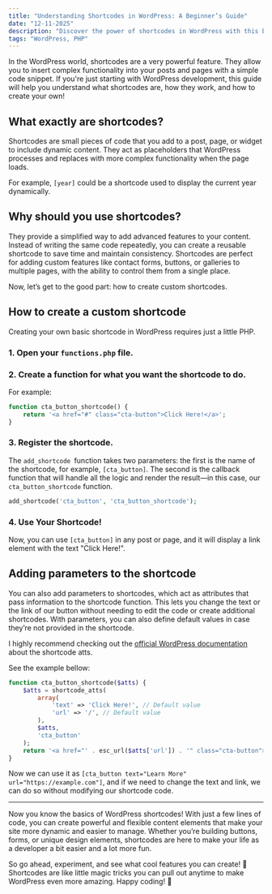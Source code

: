 ```yaml
---
title: "Understanding Shortcodes in WordPress: A Beginner’s Guide"
date: "12-11-2025"
description: "Discover the power of shortcodes in WordPress with this beginner's guide. Learn what they are, how they work, and how to create your own to add advanced functionality to your site with just a few lines of code. Make your content more dynamic and flexible!"
tags: "WordPress, PHP"
---
```


In the WordPress world, shortcodes are a very powerful feature. They allow you to insert complex functionality into your posts and pages with a simple code snippet. If you're just starting with WordPress development, this guide will help you understand what shortcodes are, how they work, and how to create your own!

## What exactly are shortcodes?

Shortcodes are small pieces of code that you add to a post, page, or widget to include dynamic content. They act as placeholders that WordPress processes and replaces with more complex functionality when the page loads.

For example, `[year]` could be a shortcode used to display the current year dynamically.

## Why should you use shortcodes?

They provide a simplified way to add advanced features to your content. Instead of writing the same code repeatedly, you can create a reusable shortcode to save time and maintain consistency. Shortcodes are perfect for adding custom features like contact forms, buttons, or galleries to multiple pages, with the ability to control them from a single place.

Now, let’s get to the good part: how to create custom shortcodes.

## How to create a custom shortcode

Creating your own basic shortcode in WordPress requires just a little PHP.

### 1. Open your `functions.php` file.

### 2. Create a function for what you want the shortcode to do.

For example:

```php
function cta_button_shortcode() {
    return '<a href="#" class="cta-button">Click Here!</a>';
}
```

### 3. Register the shortcode.

The `add_shortcode `function takes two parameters: the first is the name of the shortcode, for example, `[cta_button]`. The second is the callback function that will handle all the logic and render the result—in this case, our `cta_button_shortcode` function.

```php
add_shortcode('cta_button', 'cta_button_shortcode');
```

### 4. Use Your Shortcode!

Now, you can use `[cta_button]` in any post or page, and it will display a link element with the text "Click Here!".

## Adding parameters to the shortcode

You can also add parameters to shortcodes, which act as attributes that pass information to the shortcode function. This lets you change the text or the link of our button without needing to edit the code or create additional shortcodes. With parameters, you can also define default values in case they’re not provided in the shortcode.

I highly recommend checking out the [official WordPress documentation](https://developer.wordpress.org/reference/functions/shortcode_atts/) about the shortcode atts.

See the example bellow:

```php
function cta_button_shortcode($atts) {
    $atts = shortcode_atts(
        array(
            'text' => 'Click Here!', // Default value
            'url' => '/', // Default value
        ),
        $atts,
        'cta_button'
    );
    return '<a href="' . esc_url($atts['url']) . '" class="cta-button">' . esc_html($atts['text']) . '</a>';
}
```

Now we can use it as `[cta_button text="Learn More" url="https://example.com"]`, and if we need to change the text and link, we can do so without modifying our shortcode code.

---

Now you know the basics of WordPress shortcodes! With just a few lines of code, you can create powerful and flexible content elements that make your site more dynamic and easier to manage. Whether you’re building buttons, forms, or unique design elements, shortcodes are here to make your life as a developer a bit easier and a lot more fun.

So go ahead, experiment, and see what cool features you can create! 🎉 Shortcodes are like little magic tricks you can pull out anytime to make WordPress even more amazing. Happy coding! 🚀
